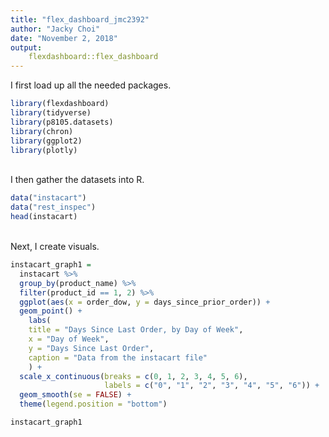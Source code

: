 ```yaml
---
title: "flex_dashboard_jmc2392"
author: "Jacky Choi"
date: "November 2, 2018"
output:
    flexdashboard::flex_dashboard
---
```


I first load up all the needed packages.
```r
library(flexdashboard)
library(tidyverse)
library(p8105.datasets)
library(chron)
library(ggplot2)
library(plotly)
```

\
I then gather the datasets into R.
```r
data("instacart")
data("rest_inspec")
head(instacart)
```

\
Next, I create visuals.
```r
instacart_graph1 = 
  instacart %>% 
  group_by(product_name) %>% 
  filter(product_id == 1, 2) %>% 
  ggplot(aes(x = order_dow, y = days_since_prior_order)) + 
  geom_point() +
    labs(
    title = "Days Since Last Order, by Day of Week",
    x = "Day of Week",
    y = "Days Since Last Order",
    caption = "Data from the instacart file"
    ) +
  scale_x_continuous(breaks = c(0, 1, 2, 3, 4, 5, 6),
                     labels = c("0", "1", "2", "3", "4", "5", "6")) + 
  geom_smooth(se = FALSE) +
  theme(legend.position = "bottom")

instacart_graph1
```
